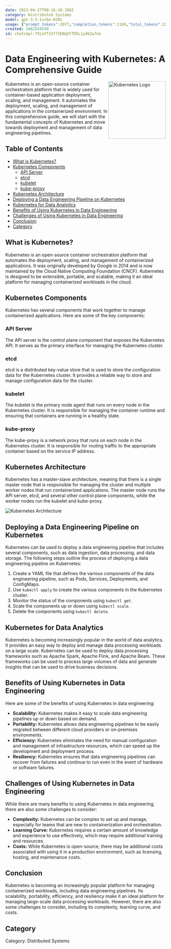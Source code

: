 ```yaml
---
date: 2023-04-27T00:16:10.108Z
category: Distributed Systems
model: gpt-3.5-turbo-0301
usage: {"prompt_tokens":2077,"completion_tokens":1169,"total_tokens":3246}
created: 1682554550
id: chatcmpl-79jaYT33ffIENqVtTDhL1yd62w7ok
---
```


# Data Engineering with Kubernetes: A Comprehensive Guide

<img src="https://i.imgur.com/udWKcHD.png" alt="Kubernetes Logo" align="right" height="180"/>

Kubernetes is an open-source container orchestration platform that is widely used for container-based application deployment, scaling, and management. It automates the deployment, scaling, and management of applications in the containerized environment. In this comprehensive guide, we will start with the fundamental concepts of Kubernetes and move towards deployment and management of data engineering pipelines. 

## Table of Contents

- [What is Kubernetes?](#what-is-kubernetes)
- [Kubernetes Components](#kubernetes-components)
  - [API Server](#api-server)
  - [etcd](#etcd)
  - [kubelet](#kubelet)
  - [kube-proxy](#kube-proxy)
- [Kubernetes Architecture](#kubernetes-architecture)
- [Deploying a Data Engineering Pipeline on Kubernetes](#deploying-a-data-engineering-pipeline-on-kubernetes)
- [Kubernetes for Data Analytics](#kubernetes-for-data-analytics)
- [Benefits of Using Kubernetes in Data Engineering](#benefits-of-using-kubernetes-in-data-engineering)
- [Challenges of Using Kubernetes in Data Engineering](#challenges-of-using-kubernetes-in-data-engineering)
- [Conclusion](#conclusion)
- [Category](#category)

## What is Kubernetes?

Kubernetes is an open-source container orchestration platform that automates the deployment, scaling, and management of containerized applications. It was originally developed by Google in 2014 and is now maintained by the Cloud Native Computing Foundation (CNCF). Kubernetes is designed to be extensible, portable, and scalable, making it an ideal platform for managing containerized workloads in the cloud.

## Kubernetes Components

Kubernetes has several components that work together to manage containerized applications. Here are some of the key components:

### API Server

The API server is the control plane component that exposes the Kubernetes API. It serves as the primary interface for managing the Kubernetes cluster.

### etcd

etcd is a distributed key-value store that is used to store the configuration data for the Kubernetes cluster. It provides a reliable way to store and manage configuration data for the cluster.

### kubelet

The kubelet is the primary node agent that runs on every node in the Kubernetes cluster. It is responsible for managing the container runtime and ensuring that containers are running in a healthy state.

### kube-proxy

The kube-proxy is a network proxy that runs on each node in the Kubernetes cluster. It is responsible for routing traffic to the appropriate container based on the service IP address.

## Kubernetes Architecture

Kubernetes has a master-slave architecture, meaning that there is a single master node that is responsible for managing the cluster and multiple worker nodes that run containerized applications. The master node runs the API server, etcd, and several other control plane components, while the worker nodes run the kubelet and kube-proxy.

![Kubernetes Architecture](https://i.imgur.com/T9kin6x.png)

## Deploying a Data Engineering Pipeline on Kubernetes

Kubernetes can be used to deploy a data engineering pipeline that includes several components, such as data ingestion, data processing, and data storage. The following steps outline the process of deploying a data engineering pipeline on Kubernetes:

1. Create a YAML file that defines the various components of the data engineering pipeline, such as Pods, Services, Deployments, and ConfigMaps.
2. Use `kubectl apply` to create the various components in the Kubernetes cluster.
3. Monitor the status of the components using `kubectl get`.
4. Scale the components up or down using `kubectl scale`.
5. Delete the components using `kubectl delete`.

## Kubernetes for Data Analytics

Kubernetes is becoming increasingly popular in the world of data analytics. It provides an easy way to deploy and manage data processing workloads on a large scale. Kubernetes can be used to deploy data processing frameworks such as Apache Spark, Apache Flink, and Apache Beam. These frameworks can be used to process large volumes of data and generate insights that can be used to drive business decisions.

## Benefits of Using Kubernetes in Data Engineering

Here are some of the benefits of using Kubernetes in data engineering:

- **Scalability:** Kubernetes makes it easy to scale data engineering pipelines up or down based on demand.
- **Portability:** Kubernetes allows data engineering pipelines to be easily migrated between different cloud providers or on-premises environments.
- **Efficiency:** Kubernetes eliminates the need for manual configuration and management of infrastructure resources, which can speed up the development and deployment process.
- **Resiliency:** Kubernetes ensures that data engineering pipelines can recover from failures and continue to run even in the event of hardware or software failures.

## Challenges of Using Kubernetes in Data Engineering

While there are many benefits to using Kubernetes in data engineering, there are also some challenges to consider:

- **Complexity:** Kubernetes can be complex to set up and manage, especially for teams that are new to containerization and orchestration.
- **Learning Curve:** Kubernetes requires a certain amount of knowledge and experience to use effectively, which may require additional training and resources.
- **Costs:** While Kubernetes is open-source, there may be additional costs associated with using it in a production environment, such as licensing, hosting, and maintenance costs.

## Conclusion

Kubernetes is becoming an increasingly popular platform for managing containerized workloads, including data engineering pipelines. Its scalability, portability, efficiency, and resiliency make it an ideal platform for managing large-scale data processing workloads. However, there are also some challenges to consider, including its complexity, learning curve, and costs.

## Category

Category: Distributed Systems